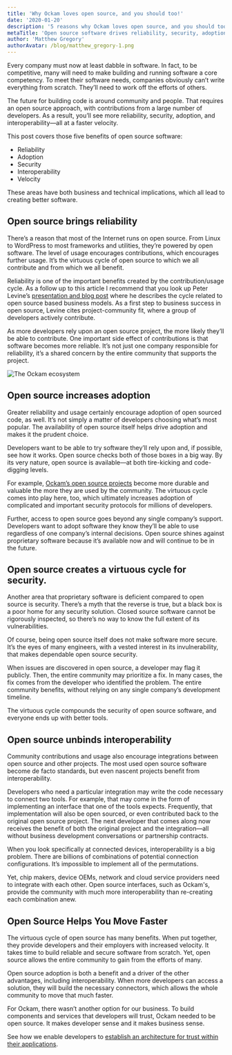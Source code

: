 ```yaml
---
title: 'Why Ockam loves open source, and you should too!'
date: '2020-01-20'
description: '5 reasons why Ockam loves open source, and you should too!'
metaTitle: 'Open source software drives reliability, security, adoption, and more for IoT and edge devices.'
author: 'Matthew Gregory'
authorAvatar: /blog/matthew_gregory-1.png
---
```


Every company must now at least dabble in software. In fact, to be competitive, many will need to make building and running software a core competency. To meet their software needs, companies obviously can’t write everything from scratch. They’ll need to work off the efforts of others.

The future for building code is around community and people. That requires an open source approach, with contributions from a large number of developers. As a result, you’ll see more reliability, security, adoption, and interoperability—all at a faster velocity.

This post covers those five benefits of open source software:

- Reliability
- Adoption
- Security
- Interoperability
- Velocity

These areas have both business and technical implications, which all lead to creating better software.

## Open source brings reliability

There’s a reason that most of the Internet runs on open source. From Linux to WordPress to most frameworks and utilities, they’re powered by open software. The level of usage encourages contributions, which encourages further usage. It’s the virtuous cycle of open source to which we all contribute and from which we all benefit.

Reliability is one of the important benefits created by the contribution/usage cycle. As a follow up to this article I recommend that you look up Peter Levine’s [presentation and blog post](https://a16z.com/2019/10/04/commercializing-open-source/) where he describes the cycle related to open source based business models. As a first step to business success in open source, Levine cites project-community fit, where a group of developers actively contribute.

As more developers rely upon an open source project, the more likely they’ll be able to contribute. One important side effect of contributions is that software becomes more reliable. It’s not just one company responsible for reliability, it’s a shared concern by the entire community that supports the project.

![The Ockam ecosystem](/blog/zero_ipo/zero_10.svg)

## Open source increases adoption

Greater reliability and usage certainly encourage adoption of open sourced code, as well. It’s not simply a matter of developers choosing what’s most popular. The availability of open source itself helps drive adoption and makes it the prudent choice.

Developers want to be able to try software they’ll rely upon and, if possible, see how it works. Open source checks both of those boxes in a big way. By its very nature, open source is available—at both tire-kicking and code-digging levels.

For example, [Ockam’s open source projects](https://github.com/ockam-network/) become more durable and valuable the more they are used by the community. The virtuous cycle comes into play here, too, which ultimately increases adoption of complicated and important security protocols for millions of developers.

Further, access to open source goes beyond any single company’s support. Developers want to adopt software they know they’ll be able to use regardless of one company’s internal decisions. Open source shines against proprietary software because it’s available now and will continue to be in the future.

## Open source creates a virtuous cycle for security.

Another area that proprietary software is deficient compared to open source is security. There’s a myth that the reverse is true, but a black box is a poor home for any security solution. Closed source software cannot be rigorously inspected, so there’s no way to know the full extent of its vulnerabilities.

Of course, being open source itself does not make software more secure. It’s the eyes of many engineers, with a vested interest in its invulnerability, that makes dependable open source security.

When issues are discovered in open source, a developer may flag it publicly. Then, the entire community may prioritize a fix. In many cases, the fix comes from the developer who identified the problem. The entire community benefits, without relying on any single company’s development timeline.

The virtuous cycle compounds the security of open source software, and everyone ends up with better tools.

## Open source unbinds interoperability

Community contributions and usage also encourage integrations between open source and other projects. The most used open source software become de facto standards, but even nascent projects benefit from interoperability.

Developers who need a particular integration may write the code necessary to connect two tools. For example, that may come in the form of implementing an interface that one of the tools expects. Frequently, that implementation will also be open sourced, or even contributed back to the original open source project. The next developer that comes along now receives the benefit of both the original project and the integration—all without business development conversations or partnership contracts.

When you look specifically at connected devices, interoperability is a big problem. There are billions of combinations of potential connection configurations. It’s impossible to implement all of the permutations.

Yet, chip makers, device OEMs, network and cloud service providers need to integrate with each other. Open source interfaces, such as Ockam's, provide the community with much more interoperability than re-creating each combination anew.

## Open Source Helps You Move Faster

The virtuous cycle of open source has many benefits. When put together, they provide developers and their employers with increased velocity. It takes time to build reliable and secure software from scratch. Yet, open source allows the entire community to gain from the efforts of many.

Open source adoption is both a benefit and a driver of the other advantages, including interoperability. When more developers can access a solution, they will build the necessary connectors, which allows the whole community to move that much faster.

For Ockam, there wasn’t another option for our business. To build components and services that developers will trust, Ockam needed to be open source. It makes developer sense and it makes business sense.

See how we enable developers to [establish an architecture for trust within their applications](https://www.ockam.io/).
